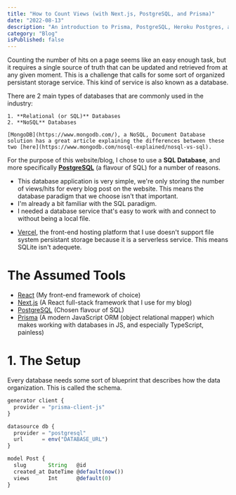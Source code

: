 ```yaml
---
title: "How to Count Views (with Next.js, PostgreSQL, and Prisma)"
date: "2022-08-13"
description: "An introduction to Prisma, PostgreSQL, Heroku Postgres, and Next.js API routes wrapped in a tutorial on how to build a view counter component for your website."
category: "Blog"
isPublished: false
---
```


Counting the number of hits on a page seems like an easy enough task, but it requires a single source of truth that can be updated and retrieved from at any given moment. This is a challenge that calls for some sort of organized persistant storage service. This kind of service is also known as a <Sparkles rainbow><Spicy>database.</Spicy></Sparkles>

<Info>
    There are 2 main types of databases that are commonly used in the industry:
    
    1. **Relational (or SQL)** Databases
    2. **NoSQL** Databases

    [MongoDB](https://www.mongodb.com/), a NoSQL, Document Database solution has a great article explaining the differences between these two [here](https://www.mongodb.com/nosql-explained/nosql-vs-sql).
</Info>

For the purpose of this website/blog, I chose to use a **SQL Database**, and more specifically [**PostgreSQL**](https://www.postgresql.org/) (a flavour of SQL) for a number of reasons.

- This database application is very simple, we're only storing the number of views/hits for every blog post on the website. This means the database paradigm that we choose isn't that important.
- I'm already a bit familiar with the SQL paradigm.
- I needed a database service that's easy to work with and connect to without being a local file.
    
* [Vercel](https://vercel.com/), the front-end hosting platform that I use doesn't support file system persistant storage because it is a serverless service. This means SQLite isn't adequete.


# The Assumed Tools

- [React](https://reactjs.org/) (My front-end framework of choice)
- [Next.js](https://nextjs.org/) (A React full-stack framework that I use for my blog)
- [PostgreSQL](https://www.postgresql.org/) (Chosen flavour of SQL)
- [Prisma](https://www.prisma.io/) (A modern JavaScript ORM (object relational mapper) which makes working with databases in JS, and especially TypeScript, painless)

# <Spicy>1. </Spicy> The Setup

Every database needs some sort of blueprint that describes how the data organization. This is called the <Spicy>schema.</Spicy> 

```js
generator client {
  provider = "prisma-client-js"
}

datasource db {
  provider = "postgresql"
  url      = env("DATABASE_URL")
}

model Post {
  slug       String   @id
  created_at DateTime @default(now())
  views      Int      @default(0)
}
```